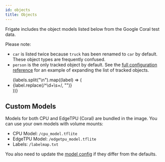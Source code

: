 ---
id: objects
title: Objects
---


Frigate includes the object models listed below from the Google Coral test data.

Please note: 
 - `car` is listed twice because `truck` has been renamed to `car` by default. These object types are frequently confused.
 - `person` is the only tracked object by default. See the [full configuration reference](https://docs.frigate.video/configuration/index#full-configuration-reference) for an example of expanding the list of tracked objects.

<ul>
  {labels.split("\n").map((label) => (
    <li>{label.replace(/^\d+\s+/, "")}</li>
  ))}
</ul>

## Custom Models

Models for both CPU and EdgeTPU (Coral) are bundled in the image. You can use your own models with volume mounts:

- CPU Model: `/cpu_model.tflite`
- EdgeTPU Model: `/edgetpu_model.tflite`
- Labels: `/labelmap.txt`

You also need to update the [model config](/configuration/advanced#model) if they differ from the defaults.
